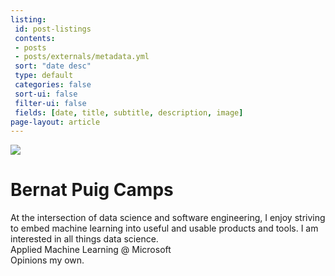 ```yaml
---
listing:
 id: post-listings
 contents:
 - posts
 - posts/externals/metadata.yml
 sort: "date desc"
 type: default
 categories: false
 sort-ui: false
 filter-ui: false
 fields: [date, title, subtitle, description, image]
page-layout: article
---
```

::::: {#about-header .column-body}

::: {#about-image}
![](profile.jpg)
:::

# Bernat Puig Camps

At the intersection of data science and software engineering, I enjoy striving to embed machine learning into useful and usable products and tools. I am interested in all things data science.
<br>
Applied Machine Learning @ Microsoft
<br>
Opinions my own.
:::

::: {#post-listings .column-body}
:::